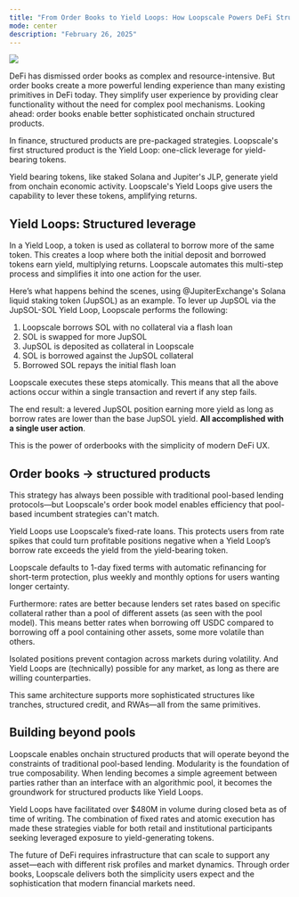 ```yaml
---
title: "From Order Books to Yield Loops: How Loopscale Powers DeFi Structured Products"
mode: center
description: "February 26, 2025"
---
```


![](/static/assets/images/structured-products.png)

DeFi has dismissed order books as complex and resource-intensive. But order books create a more powerful lending experience than many existing primitives in DeFi today. They simplify user experience by providing clear functionality without the need for complex pool mechanisms. Looking ahead: order books enable better sophisticated onchain structured products.

In finance, structured products are pre-packaged strategies. Loopscale's first structured product is the Yield Loop: one-click leverage for yield-bearing tokens.

Yield bearing tokens, like staked Solana and Jupiter's JLP, generate yield from onchain economic activity. Loopscale's Yield Loops give users the capability to lever these tokens, amplifying returns.

## Yield Loops: Structured leverage
In a Yield Loop, a token is used as collateral to borrow more of the same token. This creates a loop where both the initial deposit and borrowed tokens earn yield, multiplying returns. Loopscale automates this multi-step process and simplifies it into one action for the user.

Here’s what happens behind the scenes, using @JupiterExchange's Solana liquid staking token (JupSOL) as an example. To lever up JupSOL via the  JupSOL-SOL Yield Loop, Loopscale performs the following:

1. Loopscale borrows SOL with no collateral via a flash loan
2. SOL is swapped for more JupSOL
3. JupSOL is deposited as collateral in Loopscale
4. SOL is borrowed against the JupSOL collateral
5. Borrowed SOL repays the initial flash loan

Loopscale executes these steps atomically. This means that all the above actions occur within a single transaction and revert if any step fails.

The end result: a levered JupSOL position earning more yield as long as borrow rates are lower than the base JupSOL yield. **All accomplished with a single user action**.

This is the power of orderbooks with the simplicity of modern DeFi UX.

## Order books -> structured products
This strategy has always been possible with traditional pool-based lending protocols—but Loopscale's order book model enables efficiency that pool-based incumbent strategies can't match.

Yield Loops use Loopscale’s fixed-rate loans. This protects users from rate spikes that could turn profitable positions negative when a Yield Loop’s borrow rate exceeds the yield from the yield-bearing token.

Loopscale defaults to 1-day fixed terms with automatic refinancing for short-term protection, plus weekly and monthly options for users wanting longer certainty.

Furthermore: rates are better because lenders set rates based on specific collateral rather than a pool of different assets (as seen with the pool model). This means better rates when borrowing off USDC compared to borrowing off a pool containing other assets, some more volatile than others.

Isolated positions prevent contagion across markets during volatility. And Yield Loops are (technically) possible for any market, as long as there are willing counterparties.

This same architecture supports more sophisticated structures like tranches, structured credit, and RWAs—all from the same primitives.

## Building beyond pools
Loopscale enables onchain structured products that will operate beyond the constraints of traditional pool-based lending. Modularity is the foundation of true composability. When lending becomes a simple agreement between parties rather than an interface with an algorithmic pool, it becomes the groundwork for structured products like Yield Loops.

Yield Loops have facilitated over $480M in volume during closed beta as of time of writing. The combination of fixed rates and atomic execution has made these strategies viable for both retail and institutional participants seeking leveraged exposure to yield-generating tokens.

The future of DeFi requires infrastructure that can scale to support any asset—each with different risk profiles and market dynamics. Through order books, Loopscale delivers both the simplicity users expect and the sophistication that modern financial markets need.